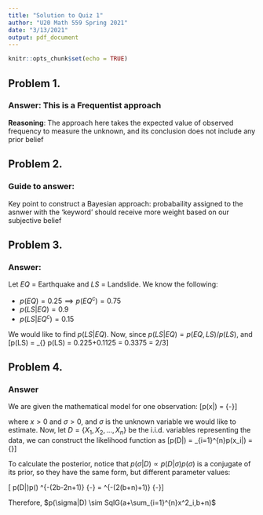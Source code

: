 ```yaml
---
title: "Solution to Quiz 1"
author: "U20 Math 559 Spring 2021"
date: "3/13/2021"
output: pdf_document
---
```


```r
knitr::opts_chunk$set(echo = TRUE)
```

## Problem 1. 

### Answer: This is a Frequentist approach

**Reasoning**: The approach here takes the expected value of observed frequency to measure the unknown, and its conclusion does not include any prior belief


## Problem 2. 


### Guide to answer: 

Key point to construct a Bayesian approach: probabaility assigned to the asnwer with the 'keyword' should receive more weight based on our subjective belief


## Problem 3.

### Answer:

Let $EQ$ = Earthquake and $LS$ = Landslide. We know the following:

* $p(EQ) = 0.25 \implies p(EQ^c) = 0.75$
* $p(LS|EQ) = 0.9$
* $p(LS|EQ^c) = 0.15$

We would like to find $p(LS|EQ)$. Now, since $p(LS|EQ) = p(EQ,LS)/p(LS)$, and 
\[p(LS) = \underbrace{p(LS|EQ)p(EQ) + p(LS|EQ^c)p(EQ^c)}_{\text{total probability law}} \implies p(LS) = 0.225+0.1125 = 0.3375 = 2/3\]

## Problem 4.

### Answer

We are given the mathematical model for one observation:
\[p(x|\sigma) = \frac{x}{\sigma} \exp \{-\frac{x^2}{2\sigma^2}\}\]

where $x >0$ and $\sigma >0,$ and $\sigma$ is the unknown variable we would like to estimate. Now, let $D = \{X_1,X_2,\dots, X_n\}$ be the i.i.d. variables representing the data, we can construct the likelihood function as 
\[p(D|\sigma) = \Pi_{i=1}^{n}p(x_i|\sigma) = \frac{\Pi_{i=1}^{n} x_i}{\sigma^{2n}}\exp\{\frac{\sum_{i=1}^{n}x^2_i}{2\sigma^2}\}\]

To calculate the posterior, notice that $p(\sigma|D) \propto p(D|\sigma)p(\sigma)$ is a conjugate of its prior, so they have the same form, but different parameter values:

\[ p(D|\sigma)p(\sigma)  \propto \sigma^{-(2b-2n+1)} \exp\{-\frac{a+\sum_{i=1}^{n}x^2_i}{2\sigma^2}\} = \sigma^{-(2(b+n)+1)} \exp\{-\frac{a+\sum_{i=1}^{n}x^2_i}{2\sigma^2}\}\]

Therefore, $p(\sigma|D) \sim SqIG(a+\sum_{i=1}^{n}x^2_i,b+n)$

